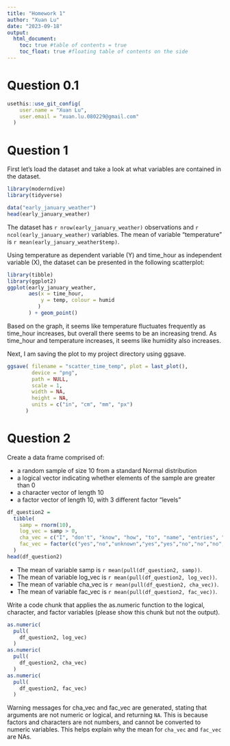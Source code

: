 ```yaml
---
title: "Homework 1"
author: "Xuan Lu"
date: "2023-09-18"
output: 
  html_document: 
    toc: true #table of contents = true
    toc_float: true #floating table of contents on the side
---
```

# Question 0.1

```r

usethis::use_git_config(
    user.name = "Xuan Lu", 
    user.email = "xuan.lu.080229@gmail.com"
  )

```


# Question 1

First let's load the dataset and take a look at what variables are contained in the dataset.

```r
library(moderndive)
library(tidyverse)
```


```r

data("early_january_weather")
head(early_january_weather)

```

The dataset has `r nrow(early_january_weather)` observations and `r ncol(early_january_weather)` variables.
The mean of variable "temperature" is `r mean(early_january_weather$temp)`. 

Using temperature as dependent variable (Y) and time_hour as independent variable (X), the dataset can be presented in the following scatterplot: 

```r

library(tibble)
library(ggplot2)
ggplot(early_january_weather, 
       aes(x = time_hour, 
           y = temp, colour = humid
          )
       ) + geom_point()

```

Based on the graph, it seems like temperature fluctuates frequently as time_hour increases, but overall there seems to be an increasing trend. As time_hour and temperature increases, it seems like humidity also increases.

Next, I am saving the plot to my project directory using ggsave.

```r

ggsave( filename = "scatter_time_temp", plot = last_plot(), 
        device = "png", 
        path = NULL, 
        scale = 1, 
        width = NA, 
        height = NA, 
        units = c("in", "cm", "mm", "px")
      )

```

# Question 2

Create a data frame comprised of:

* a random sample of size 10 from a standard Normal distribution
* a logical vector indicating whether elements of the sample are greater than 0
* a character vector of length 10
* a factor vector of length 10, with 3 different factor “levels”

```r

df_question2 = 
  tibble(
    samp = rnorm(10),
    log_vec = samp > 0,
    cha_vec = c("I", "don't", "know", "how", "to", "name", "entries", "in", "this", "vector"),
    fac_vec = factor(c("yes","no","unknown","yes","yes","no","no","no","yes","yes"))
  )
head(df_question2)

```

* The mean of variable samp is `r mean(pull(df_question2, samp))`.
* The mean of variable log_vec is `r mean(pull(df_question2, log_vec))`.
* The mean of variable cha_vec is `r mean(pull(df_question2, cha_vec))`.
* The mean of variable fac_vec is `r mean(pull(df_question2, fac_vec))`.

Write a code chunk that applies the as.numeric function to the logical, character, and factor variables (please show this chunk but not the output). 

```r

as.numeric(
  pull(
    df_question2, log_vec)
  )
as.numeric(
  pull(
    df_question2, cha_vec)
  )
as.numeric(
  pull(
    df_question2, fac_vec)
  )

```

Warning messages for cha_vec and fac_vec are generated, stating that arguments are not numeric or logical, and returning `NA`. This is because factors and characters are not numbers, and cannot be converted to numeric variables. This helps explain why the mean for `cha_vec` and `fac_vec` are NAs. 
